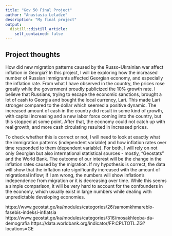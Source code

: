 ```yaml
---
title: "Gov 50 Final Project"
author: "Anastasia Leladze"
description: "My final project"
output:
  distill::distill_article:
    self_contained: false
---
```




## Project thoughts

How did new migration patterns caused by the Russo-Ukrainian war affect inflation in Georgia? In this project, I will be exploring how the increased number of Russian immigrants affected Georgian economy, and especially the inflation rate. From what I have observed in the country, the prices rose greatly while the government proudly publicized the 10% growth rate. I believe that Russians, trying to escape the economic sanctions, brought a lot of cash to Georgia and bought the local currency, Lari. This made Lari stronger compared to the dollar which seemed a positive dynamic. The increased amount of cash in the country did result in some kind of growth, with capital increasing and a new labor force coming into the country, but this stopped at some point. After that, the economy could not catch up with real growth, and more cash circulating resulted in increased prices. 

To check whether this is correct or not, I will need to look at exactly what the immigration patterns (independent variable) and how inflation rates over time responded to them (dependent variable). For both, I will rely on not only Georgian but also international statistical sources - mostly, "Geostats" and the World Bank. The outcome of our interest will be the change in the inflation rates caused by the migration. If my hypothesis is correct, the data will show that the inflation rate significantly increased with the amount of migrational inflow; if I am wrong, the numbers will show inflation's independence from migration or it is decreasing over time. While this seems a simple comparison, it will be very hard to account for the confounders in the economy, which usually exist in large numbers while dealing with unpredictable developing economies.

https://www.geostat.ge/ka/modules/categories/26/samomkhmareblo-fasebis-indeksi-inflatsia
https://www.geostat.ge/ka/modules/categories/316/mosakhleoba-da-demografia
https://data.worldbank.org/indicator/FP.CPI.TOTL.ZG?locations=GE
